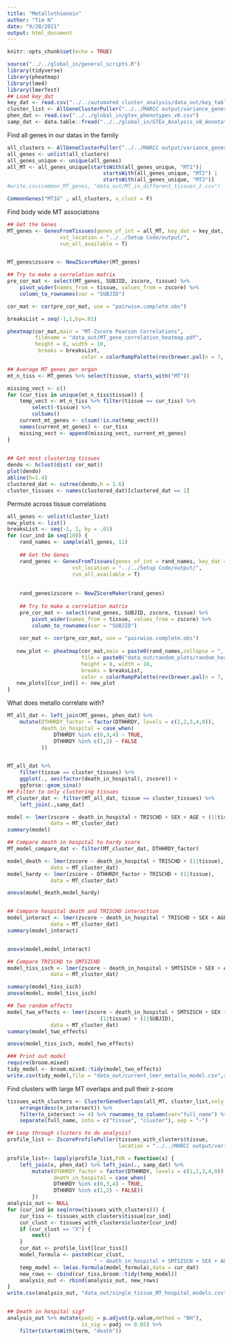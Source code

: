 ```yaml
---
title: "Metallothionein"
author: "Tim N"
date: "9/28/2021"
output: html_document
---
```


```r
knitr::opts_chunk$set(echo = TRUE)
```

```r
source("../../global_in/general_scripts.R")
library(tidyverse)
library(pheatmap)
library(lme4)
library(lmerTest)
## Load key_dat 
key_dat <- read.csv("../../automated_cluster_analysis/data_out/key_table.csv")
cluster_list <- AllGeneClusterPuller("../../MARCC output/variance_genes_kendall/")
phen_dat <- read.csv("../../global_in/gtex_phenotypes_v8.csv")
samp_dat <- data.table::fread("../../global_in/GTEx_Analysis_v8_Annotations_SampleAttributesDS.txt")
```

Find all genes in our datas in the family
```r
all_clusters <- AllGeneClusterPuller("../../MARCC output/variance_genes_kendall/")
all_genes <- unlist(all_clusters)
all_genes_unique <- unique(all_genes)
all_MT <- all_genes_unique[startsWith(all_genes_unique, "MT1")|
                               startsWith(all_genes_unique, "MT2") |
                               startsWith(all_genes_unique, "MT3")]
#write.csv(common_MT_genes, "data_out/MT_in_different_tissues_2.csv")

CommonGenes("MT1G" , all_clusters, x_clust = F)
```
Find body wide MT associations
```r
## Get the Genes
MT_genes <- GenesFromTissues(genes_of_int = all_MT, key_dat = key_dat,
                 vst_location = "../../Setup Code/output/",
                 run_all_available = T)


MT_genes$zscore <- NewZScoreMaker(MT_genes)

## Try to make a correlation matrix
pre_cor_mat <- select(MT_genes, SUBJID, zscore, tissue) %>%
    pivot_wider(names_from = tissue, values_from = zscore) %>%
    column_to_rownames(var = "SUBJID")

cor_mat <- cor(pre_cor_mat, use = "pairwise.complete.obs")

breaksList = seq(-1,1,by=.01)

pheatmap(cor_mat,main = "MT-Zscore Pearson Correlations",
         filename = "data_out/MT_gene_correlation_heatmap.pdf",
         height = 8, width = 10,
          breaks = breaksList,
                        color = colorRampPalette(rev(brewer.pal(n = 7, name = "RdYlBu")))(length(breaksList)))

## Average MT genes per organ
mt_n_tiss <- MT_genes %>% select(tissue, starts_with("MT"))

missing_vect <- c()
for (cur_tiss in unique(mt_n_tiss$tissue)) {
    temp_vect <- mt_n_tiss %>% filter(tissue == cur_tiss) %>%
        select(-tissue) %>%
        colSums()
    current_mt_genes <- c(sum(!is.na(temp_vect)))
    names(current_mt_genes) <- cur_tiss
    missing_vect <- append(missing_vect, current_mt_genes)
}
 

## Get most clustering tissues
dendo <- hclust(dist( cor_mat))
plot(dendo)
abline(h=1.4)
clustered_dat <- cutree(dendo,h = 1.6) 
cluster_tissues <- names(clustered_dat)[clustered_dat == 1]
```

Permute across tissue correlations
```r
all_genes <- unlist(cluster_list)
new_plots <- list()
breaksList <- seq(-1, 1, by = .01)
for (cur_ind in seq(10)) {
    rand_names <- sample(all_genes, 11)
    
    ## Get the Genes
    rand_genes <- GenesFromTissues(genes_of_int = rand_names, key_dat = key_dat,
                     vst_location = "../../Setup Code/output/",
                     run_all_available = T)
    
    
    rand_genes$zscore <- NewZScoreMaker(rand_genes)
    
    ## Try to make a correlation matrix
    pre_cor_mat <- select(rand_genes, SUBJID, zscore, tissue) %>%
        pivot_wider(names_from = tissue, values_from = zscore) %>%
        column_to_rownames(var = "SUBJID")
    
    cor_mat <- cor(pre_cor_mat, use = "pairwise.complete.obs")
    
   new_plot <- pheatmap(cor_mat,main = paste0(rand_names,collapse = ", "),
                        file = paste0("data_out/random_plots/random_heatmap_", cur_ind, ".pdf"),
                        height = 8, width = 10,
                        breaks = breaksList,
                        color = colorRampPalette(rev(brewer.pal(n = 7, name = "RdYlBu")))(length(breaksList)))
   new_plots[[cur_ind]] <- new_plot
}

```

What does metallo correlate with?
```r
MT_all_dat <- left_join(MT_genes, phen_dat) %>%
    mutate(DTHHRDY_factor = factor(DTHHRDY, levels = c(1,2,3,4,0)),
           death_in_hospital = case_when(
               DTHHRDY %in% c(0,3,4) ~ TRUE,
               DTHHRDY %in% c(1,2) ~ FALSE
           ))


MT_all_dat %>%
    filter(tissue == cluster_tissues) %>%
    ggplot(., aes(factor(death_in_hospital), zscore)) +
    ggforce::geom_sina()
## Filter to only clustering tissues
MT_cluster_dat <- filter(MT_all_dat, tissue == cluster_tissues) %>%
    left_join(.,samp_dat)

model <- lmer(zscore ~ death_in_hospital + TRISCHD + SEX + AGE + (1|tissue),
              data = MT_cluster_dat)
summary(model)

## Compare death in hospital to hardy score
MT_model_compare_dat <- filter(MT_cluster_dat, DTHHRDY_factor)

model_death <- lmer(zscore ~ death_in_hospital + TRISCHD + (1|tissue),
              data = MT_cluster_dat)
model_hardy <- lmer(zscore ~ DTHHRDY_factor + TRISCHD + (1|tissue),
              data = MT_cluster_dat)

anova(model_death,model_hardy)


## Compare hospital death and TRISCHD interaction
model_interact <- lmer(zscore ~ death_in_hospital * TRISCHD + SEX + AGE + (1|tissue),
              data = MT_cluster_dat)
summary(model_interact)


anova(model,model_interact)

## Compare TRISCHD to SMTSICHD
model_tiss_isch <- lmer(zscore ~ death_in_hospital + SMTSISCH + SEX + AGE + (1|tissue),
              data = MT_cluster_dat)

summary(model_tiss_isch)
anova(model, model_tiss_isch)

## Two random effects
model_two_effects <- lmer(zscore ~ death_in_hospital + SMTSISCH + SEX + AGE +
                              (1|tissue) + (1|SUBJID),
              data = MT_cluster_dat)
summary(model_two_effects)

anova(model_tiss_isch, model_two_effects)

### Print out model
require(broom.mixed)
tidy_model <- broom.mixed::tidy(model_two_effects)
write.csv(tidy_model,file = "data_out/current_lmer_metallo_model.csv",row.names = F)
```

Find clusters with large MT overlaps and pull their z-score
```r
tissues_with_clusters <- ClusterGeneOverlaps(all_MT, cluster_list,only_hits =  T) %>%
    arrange(desc(n_intersect)) %>%
    filter(n_intersect >= 4) %>% rownames_to_column(var="full_name") %>%
    separate(full_name, into = c("tissue", "cluster"), sep = "-")

## Loop through clusters to do analysis?
profile_list <- ZscoreProfilePuller(tissues_with_clusters$tissue,
                                    location = "../../MARCC output/variance_profiles_kendall/")

profile_list<- lapply(profile_list,FUN = function(x) {
    left_join(x, phen_dat) %>% left_join(., samp_dat) %>%
        mutate(DTHHRDY_factor = factor(DTHHRDY, levels = c(1,2,3,4,0)),
               death_in_hospital = case_when(
               DTHHRDY %in% c(0,3,4) ~ TRUE,
               DTHHRDY %in% c(1,2) ~ FALSE))
        })
analysis_out <- NULL
for (cur_ind in seq(nrow(tissues_with_clusters))) {
    cur_tiss <- tissues_with_clusters$tissue[cur_ind]
    cur_clust <- tissues_with_clusters$cluster[cur_ind]
    if (cur_clust == "X") {
        next()
    }
    cur_dat <- profile_list[[cur_tiss]]
    model_formula <- paste0(cur_clust,
                            " ~ death_in_hospital + SMTSISCH + SEX + AGE")
    temp_model <- lm(as.formula(model_formula),data = cur_dat)
    new_rows <- cbind(cur_tiss,broom::tidy(temp_model))
    analysis_out <- rbind(analysis_out, new_rows)
}
write.csv(analysis_out, "data_out/single_tissue_MT_hospital_models.csv",row.names = F)


## Death in hospital sig?
analysis_out %>% mutate(padj = p.adjust(p.value,method = "BH"),
                        is_sig = padj <= 0.05) %>%
    filter(startsWith(term, "death"))

```

